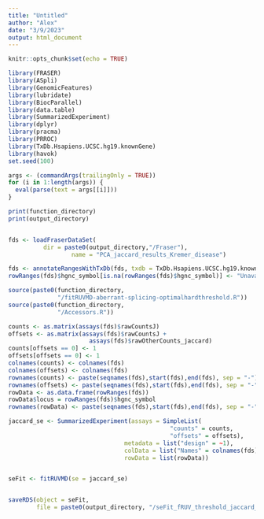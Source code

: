 ```yaml
---
title: "Untitled"
author: "Alex"
date: "3/9/2023"
output: html_document
---
```


```r
knitr::opts_chunk$set(echo = TRUE)
```
```r
library(FRASER)
library(ASpli)
library(GenomicFeatures)
library(lubridate)
library(BiocParallel)
library(data.table)
library(SummarizedExperiment)
library(dplyr)
library(pracma)
library(PRROC)
library(TxDb.Hsapiens.UCSC.hg19.knownGene)
library(havok)
set.seed(100)
```

```r
args <- (commandArgs(trailingOnly = TRUE))
for (i in 1:length(args)) {
  eval(parse(text = args[[i]]))
}

```

```r
print(function_directory)
print(output_directory)



```

```r
fds <- loadFraserDataSet(
          dir = paste0(output_directory,"/Fraser"),
                  name = "PCA_jaccard_results_Kremer_disease")

fds <- annotateRangesWithTxDb(fds, txdb = TxDb.Hsapiens.UCSC.hg19.knownGene)
rowRanges(fds)$hgnc_symbol[is.na(rowRanges(fds)$hgnc_symbol)] <- "Unavailable_gene"

```

```r
source(paste0(function_directory,
              "/fitRUVMD-aberrant-splicing-optimalhardthreshold.R"))
source(paste0(function_directory, 
              "/Accessors.R"))


```



```r
counts <- as.matrix(assays(fds)$rawCountsJ)
offsets <- as.matrix(assays(fds)$rawCountsJ +
                       assays(fds)$rawOtherCounts_jaccard)
counts[offsets == 0] <- 1
offsets[offsets == 0] <- 1
colnames(counts) <- colnames(fds)
colnames(offsets) <- colnames(fds)
rownames(counts) <- paste(seqnames(fds),start(fds),end(fds), sep = "-")
rownames(offsets) <- paste(seqnames(fds),start(fds),end(fds), sep = "-")
rowData <- as.data.frame(rowRanges(fds))
rowData$locus = rowRanges(fds)$hgnc_symbol
rownames(rowData) <- paste(seqnames(fds),start(fds),end(fds), sep = "-")

jaccard_se <- SummarizedExperiment(assays = SimpleList(
                                              "counts" = counts,
                                              "offsets" = offsets),
                                 metadata = list("design" = ~1),
                                 colData = list("Names" = colnames(fds)),
                                 rowData = list(rowData))



```



```r


seFit <- fitRUVMD(se = jaccard_se)


saveRDS(object = seFit, 
        file = paste0(output_directory, "/seFit_fRUV_threshold_jaccard_Kremer_disease.RDS"))

```


